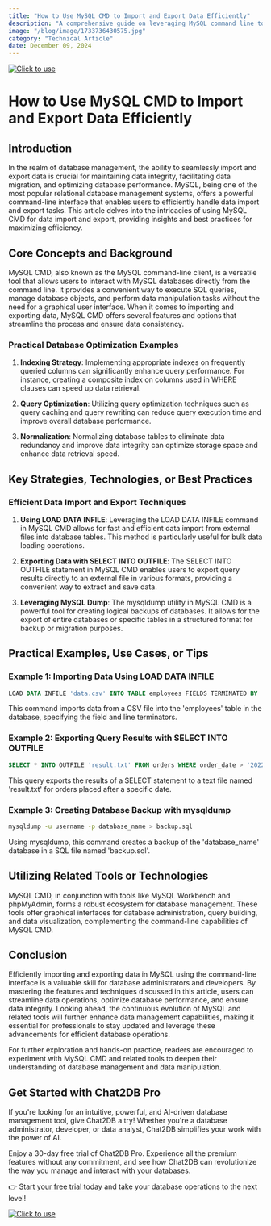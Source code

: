 ```yaml
---
title: "How to Use MySQL CMD to Import and Export Data Efficiently"
description: "A comprehensive guide on leveraging MySQL command line tools for efficient data import and export operations."
image: "/blog/image/1733736430575.jpg"
category: "Technical Article"
date: December 09, 2024
---
```

[![Click to use](/image/blog/bg/chat2db1.png)](https://app.chat2db.ai/)
# How to Use MySQL CMD to Import and Export Data Efficiently


<Authors date="December 09, 2024">
  <Author name="Rowan Hill" link="https://chat2db.ai" />
</Authors>

## Introduction

In the realm of database management, the ability to seamlessly import and export data is crucial for maintaining data integrity, facilitating data migration, and optimizing database performance. MySQL, being one of the most popular relational database management systems, offers a powerful command-line interface that enables users to efficiently handle data import and export tasks. This article delves into the intricacies of using MySQL CMD for data import and export, providing insights and best practices for maximizing efficiency.

## Core Concepts and Background

MySQL CMD, also known as the MySQL command-line client, is a versatile tool that allows users to interact with MySQL databases directly from the command line. It provides a convenient way to execute SQL queries, manage database objects, and perform data manipulation tasks without the need for a graphical user interface. When it comes to importing and exporting data, MySQL CMD offers several features and options that streamline the process and ensure data consistency.

### Practical Database Optimization Examples

1. **Indexing Strategy**: Implementing appropriate indexes on frequently queried columns can significantly enhance query performance. For instance, creating a composite index on columns used in WHERE clauses can speed up data retrieval.

2. **Query Optimization**: Utilizing query optimization techniques such as query caching and query rewriting can reduce query execution time and improve overall database performance.

3. **Normalization**: Normalizing database tables to eliminate data redundancy and improve data integrity can optimize storage space and enhance data retrieval speed.

## Key Strategies, Technologies, or Best Practices

### Efficient Data Import and Export Techniques

1. **Using LOAD DATA INFILE**: Leveraging the LOAD DATA INFILE command in MySQL CMD allows for fast and efficient data import from external files into database tables. This method is particularly useful for bulk data loading operations.

2. **Exporting Data with SELECT INTO OUTFILE**: The SELECT INTO OUTFILE statement in MySQL CMD enables users to export query results directly to an external file in various formats, providing a convenient way to extract and save data.

3. **Leveraging MySQL Dump**: The mysqldump utility in MySQL CMD is a powerful tool for creating logical backups of databases. It allows for the export of entire databases or specific tables in a structured format for backup or migration purposes.

## Practical Examples, Use Cases, or Tips

### Example 1: Importing Data Using LOAD DATA INFILE

```sql
LOAD DATA INFILE 'data.csv' INTO TABLE employees FIELDS TERMINATED BY ',' LINES TERMINATED BY '\n';
```

This command imports data from a CSV file into the 'employees' table in the database, specifying the field and line terminators.

### Example 2: Exporting Query Results with SELECT INTO OUTFILE

```sql
SELECT * INTO OUTFILE 'result.txt' FROM orders WHERE order_date > '2022-01-01';
```

This query exports the results of a SELECT statement to a text file named 'result.txt' for orders placed after a specific date.

### Example 3: Creating Database Backup with mysqldump

```bash
mysqldump -u username -p database_name > backup.sql
```

Using mysqldump, this command creates a backup of the 'database_name' database in a SQL file named 'backup.sql'.

## Utilizing Related Tools or Technologies

MySQL CMD, in conjunction with tools like MySQL Workbench and phpMyAdmin, forms a robust ecosystem for database management. These tools offer graphical interfaces for database administration, query building, and data visualization, complementing the command-line capabilities of MySQL CMD.

## Conclusion

Efficiently importing and exporting data in MySQL using the command-line interface is a valuable skill for database administrators and developers. By mastering the features and techniques discussed in this article, users can streamline data operations, optimize database performance, and ensure data integrity. Looking ahead, the continuous evolution of MySQL and related tools will further enhance data management capabilities, making it essential for professionals to stay updated and leverage these advancements for efficient database operations.

For further exploration and hands-on practice, readers are encouraged to experiment with MySQL CMD and related tools to deepen their understanding of database management and data manipulation.

## Get Started with Chat2DB Pro

If you're looking for an intuitive, powerful, and AI-driven database management tool, give Chat2DB a try! Whether you're a database administrator, developer, or data analyst, Chat2DB simplifies your work with the power of AI.

Enjoy a 30-day free trial of Chat2DB Pro. Experience all the premium features without any commitment, and see how Chat2DB can revolutionize the way you manage and interact with your databases.

👉 [Start your free trial today](https://app.chat2db.ai/) and take your database operations to the next level!

[![Click to use](/image/blog/bg/chat2db.jpg)](https://app.chat2db.ai/)